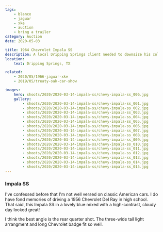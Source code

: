 ```yaml
---
tags:
    - blanco
    - jaguar
    - xke
    - auction
    - bring a trailer
category: Auction
date: 2020-05-03

title: 1964 Chevrolet Impala SS
description: A local Dripping Springs client needed to downsize his collection.
location:
    text: Dripping Springs, TX

related:
    - 2020/05/1966-jaguar-xke
    - 2019/05/treaty-oak-car-show

images:
    hero: shoots/2020/2020-03-14-impala-ss/chevy-impala-ss_006.jpg
    gallery:
        - shoots/2020/2020-03-14-impala-ss/chevy-impala-ss_001.jpg
        - shoots/2020/2020-03-14-impala-ss/chevy-impala-ss_002.jpg
        - shoots/2020/2020-03-14-impala-ss/chevy-impala-ss_003.jpg
        - shoots/2020/2020-03-14-impala-ss/chevy-impala-ss_004.jpg
        - shoots/2020/2020-03-14-impala-ss/chevy-impala-ss_005.jpg
        - shoots/2020/2020-03-14-impala-ss/chevy-impala-ss_006.jpg
        - shoots/2020/2020-03-14-impala-ss/chevy-impala-ss_007.jpg
        - shoots/2020/2020-03-14-impala-ss/chevy-impala-ss_008.jpg
        - shoots/2020/2020-03-14-impala-ss/chevy-impala-ss_009.jpg
        - shoots/2020/2020-03-14-impala-ss/chevy-impala-ss_010.jpg
        - shoots/2020/2020-03-14-impala-ss/chevy-impala-ss_011.jpg
        - shoots/2020/2020-03-14-impala-ss/chevy-impala-ss_012.jpg
        - shoots/2020/2020-03-14-impala-ss/chevy-impala-ss_013.jpg
        - shoots/2020/2020-03-14-impala-ss/chevy-impala-ss_014.jpg
        - shoots/2020/2020-03-14-impala-ss/chevy-impala-ss_015.jpg
---
```


### Impala SS

I've confessed before that I'm not well versed on classic American cars. I do have fond memories of driving a 1956 Chevrolet Del Ray in high school. That said, this Impala SS in a lovely blue mixed with a high-contrast, cloudy day looked great!

I think the best angle is the rear quarter shot. The three-wide tail light arrangment and long Chevrolet badge fit so well.
